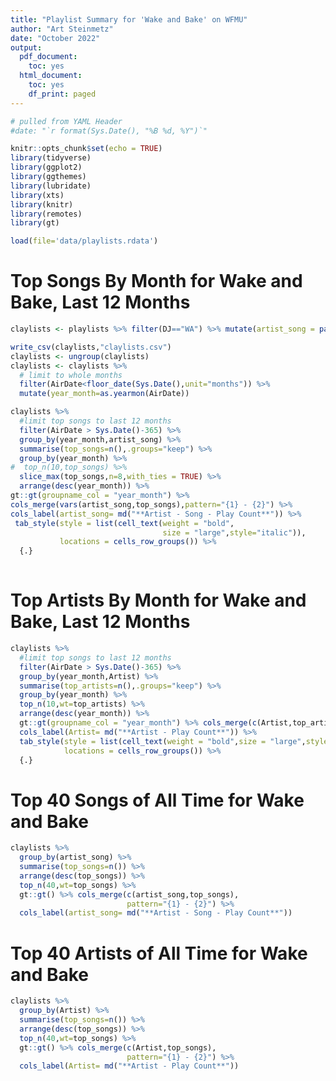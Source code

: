 ```yaml
---
title: "Playlist Summary for 'Wake and Bake' on WFMU"
author: "Art Steinmetz"
date: "October 2022"
output:
  pdf_document:
    toc: yes
  html_document:
    toc: yes
    df_print: paged
---
```


```r
# pulled from YAML Header
#date: "`r format(Sys.Date(), "%B %d, %Y")`"

knitr::opts_chunk$set(echo = TRUE)
library(tidyverse)
library(ggplot2)
library(ggthemes)
library(lubridate)
library(xts)
library(knitr)
library(remotes)
library(gt)

load(file='data/playlists.rdata')
```
# Top Songs By Month for Wake and Bake, Last 12 Months
```r

claylists <- playlists %>% filter(DJ=="WA") %>% mutate(artist_song = paste(ArtistToken,Title,sep=" - "))

write_csv(claylists,"claylists.csv")
claylists <- ungroup(claylists)
claylists <- claylists %>% 
  # limit to whole months
  filter(AirDate<floor_date(Sys.Date(),unit="months")) %>% 
  mutate(year_month=as.yearmon(AirDate))

claylists %>% 
  #limit top songs to last 12 months
  filter(AirDate > Sys.Date()-365) %>% 
  group_by(year_month,artist_song) %>% 
  summarise(top_songs=n(),.groups="keep") %>%
  group_by(year_month) %>% 
#  top_n(10,top_songs) %>% 
  slice_max(top_songs,n=8,with_ties = TRUE) %>%
  arrange(desc(year_month)) %>% 
gt::gt(groupname_col = "year_month") %>%
cols_merge(vars(artist_song,top_songs),pattern="{1} - {2}") %>%
cols_label(artist_song= md("**Artist - Song - Play Count**")) %>%
 tab_style(style = list(cell_text(weight = "bold",
                                  size = "large",style="italic")),
           locations = cells_row_groups()) %>%
  {.}
  

```
\newpage
# Top Artists By Month for Wake and Bake, Last 12 Months
```r
claylists %>%
  #limit top songs to last 12 months
  filter(AirDate > Sys.Date()-365) %>% 
  group_by(year_month,Artist) %>% 
  summarise(top_artists=n(),.groups="keep") %>% 
  group_by(year_month) %>% 
  top_n(10,wt=top_artists) %>% 
  arrange(desc(year_month)) %>% 
  gt::gt(groupname_col = "year_month") %>% cols_merge(c(Artist,top_artists),pattern="{1} - {2}") %>%
  cols_label(Artist= md("**Artist - Play Count**")) %>% 
  tab_style(style = list(cell_text(weight = "bold",size = "large",style="italic")),
            locations = cells_row_groups()) %>% 
  {.}

```
\newpage
# Top 40 Songs of All Time for Wake and Bake

```r
claylists %>% 
  group_by(artist_song) %>% 
  summarise(top_songs=n()) %>% 
  arrange(desc(top_songs)) %>% 
  top_n(40,wt=top_songs) %>% 
  gt::gt() %>% cols_merge(c(artist_song,top_songs),
                          pattern="{1} - {2}") %>% 
  cols_label(artist_song= md("**Artist - Song - Play Count**"))

```

\newpage
# Top 40 Artists of All Time for Wake and Bake

```r
claylists %>% 
  group_by(Artist) %>% 
  summarise(top_songs=n()) %>% 
  arrange(desc(top_songs)) %>% 
  top_n(40,wt=top_songs) %>% 
  gt::gt() %>% cols_merge(c(Artist,top_songs),
                          pattern="{1} - {2}") %>% 
  cols_label(Artist= md("**Artist - Play Count**"))

```


